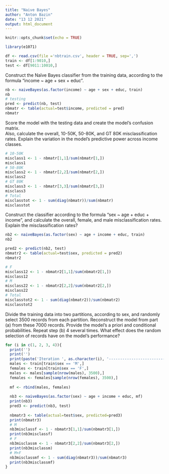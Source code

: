 ```yaml
---
title: "Naive Bayes"
author: "Anton Bazin"
date: "13 12 2021"
output: html_document
---
```


```r
knitr::opts_chunk$set(echo = TRUE)
```

```r
library(e1071)
```


```r
df <- read.csv(file ='nbtrain.csv', header = TRUE, sep=',')
train <- df[1:9010,]
test <- df[9011:10010,]
```


Construct the Naïve Bayes classifier from the training data, according to the formula
“income ~ age + sex + educ”.
```r
nb <- naiveBayes(as.factor(income) ~ age + sex + educ, train)
nb
# testing
pred <- predict(nb, test)
nbmatr <- table(actual=test$income, predicted = pred)
nbmatr
```


Score the model with the testing data and create the model’s confusion matrix.  
Also, calculate the overall, 10-50K, 50-80K, and GT 80K misclassification rates.
Explain the variation in the model’s predictive power across income classes.
```r
# 10-50K
misclass1 <- 1 - nbmatr[1,1]/sum(nbmatr[1,])
misclass1
# 50-80K
misclass2 <- 1 - nbmatr[2,2]/sum(nbmatr[2,])
misclass2
# GT 80K
misclass3 <- 1 - nbmatr[3,3]/sum(nbmatr[3,])
misclass3
# Total
misclasstot <- 1 - sum(diag(nbmatr))/sum(nbmatr)
misclasstot
```


Construct the classifier according to the formula “sex ~ age + educ + income”,
and calculate the overall, female, and male misclassification rates.
Explain the misclassification rates?
```r
nb2 <- naiveBayes(as.factor(sex) ~ age + income + educ, train)
nb2

pred2 <- predict(nb2, test)
nbmatr2 <- table(actual=test$sex, predicted = pred2)
nbmatr2
```



```r
# F
misclass12 <- 1 - nbmatr2[1,1]/sum(nbmatr2[1,])
misclass12
# M
misclass22 <- 1 - nbmatr2[2,2]/sum(nbmatr2[2,])
misclass22
# Total
misclasstot2 <- 1 - sum(diag(nbmatr2))/sum(nbmatr2)
misclasstot2
```


Divide the training data into two partitions, according to sex, 
and randomly select 3500 records from each partition. 
Reconstruct the model from part (a) from these 7000 records.
Provide the model’s a priori and conditional probabilities.
Repeat step (b) 4 several times.
What effect does the random selection of records have on the model’s performance?
```r
for (i in c(1, 2, 3, 4)){
  print('')
  print('')
  print(paste('Iteration ', as.character(i), '--------------------------------------------------------'))
  males <- train[train$sex == 'M',]
  females <- train[train$sex == 'F',]
  males <- males[sample(nrow(males), 3500),]
  females <- females[sample(nrow(females), 3500),]
  
  mf <- rbind(males, females)
  
  nb3 <- naiveBayes(as.factor(sex) ~ age + income + educ, mf)
  print(nb3)
  pred3 <- predict(nb3, test)
  
  nbmatr3 <- table(actual=test$sex, predicted=pred3)
  print(nbmatr3)
  # M
  nb3misclassf <- 1 - nbmatr3[1,1]/sum(nbmatr3[1,])
  print(nb3misclassf)
  # F
  nb3misclassm <- 1 - nbmatr3[2,2]/sum(nbmatr3[2,])
  print(nb3misclassm)
  # M+F
  nb3misclassmf <- 1 - sum(diag(nbmatr3))/sum(nbmatr3)
  print(nb3misclassmf)
}
```


